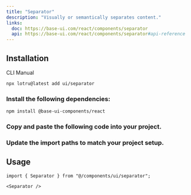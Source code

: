 ```yaml
---
title: "Separator"
description: "Visually or semantically separates content."
links:
  doc: https://base-ui.com/react/components/separator
  api: https://base-ui.com/react/components/separator#api-reference
---
```


<ComponentPreview id="examples/separator-01" />

## Installation

<Tabs defaultValue="cli">

<TabsList>
  <TabsTrigger value="cli">CLI</TabsTrigger>
  <TabsTrigger value="manual">Manual</TabsTrigger>
  <TabsIndicator />
</TabsList>

<TabsContent value="cli">

```bash
npx lotru@latest add ui/separator
```

</TabsContent>

<TabsContent value="manual">

<Steps>

### Install the following dependencies:

```bash
npm install @base-ui-components/react
```

### Copy and paste the following code into your project.

<ComponentSource id="ui/separator" />

### Update the import paths to match your project setup.

</Steps>

</TabsContent>

</Tabs>

## Usage

```tsx
import { Separator } from "@/components/ui/separator";
```

```tsx
<Separator />
```

